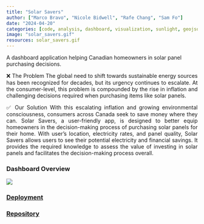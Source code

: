 ```yaml
---
title: "Solar Savers"
author: ["Marco Bravo", "Nicole Bidwell", "Rafe Chang", "Sam Fo"]
date: "2024-04-20"
categories: [code, analysis, dashboard, visualization, sunlight, geojson]
image: "solar_savers.gif"
resources: solar_savers.gif
---
```


A dashboard application helping Canadian homeowners in solar panel purchasing decisions.


<div style="text-align: justify;">
❌ The Problem
The global need to shift towards sustainable energy sources has been recognized for decades, but its urgency continues to escalate. At the consumer-level, this problem is compounded by the rise in inflation and challenging decisions required when purchasing items like solar panels.

✅ Our Solution
With this escalating inflation and growing environmental consciousness, consumers across Canada seek to save money where they can. Solar Savers, a user-friendly app, is designed to better equip homeowners in the decision-making process of purchasing solar panels for their home. With user's location, electricity rates, and panel quality, Solar Savers allows users to see their potential electricity and financial savings. It provides the required knowledge to assess the value of investing in solar panels and facilitates the decision-making process overall.
</div>


### Dashboard Overview
![](solar_savers.gif)

### [Deployment](https://dsci-532-2024-9-solar-savers.onrender.com/)

### [Repository](https://github.com/UBC-MDS/DSCI-532_2024_9_solar-savers?tab=readme-ov-file)
